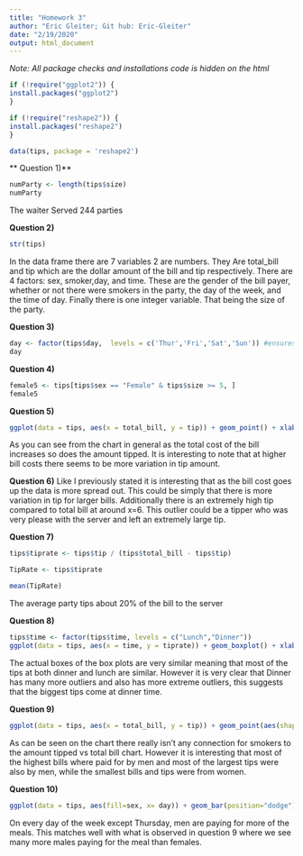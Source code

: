 ```yaml
---
title: "Homework 3"
author: "Eric Gleiter; Git hub: Eric-Gleiter"
date: "2/19/2020"
output: html_document
---
```

*Note: All package checks and installations code is hidden on the html* 

```r
if (!require("ggplot2")) {
install.packages("ggplot2")
}

if (!require("reshape2")) {
install.packages("reshape2")
}

data(tips, package = 'reshape2')

```


** Question 1)**
```r
numParty <- length(tips$size)
numParty
```
The waiter Served 244 parties


**Question 2)**
```r
str(tips)
```
In the data frame there are 7 variables 2 are numbers. They Are total_bill and tip which are the dollar amount of the bill and tip respectively. There are 4 factors: sex, smoker,day, and time. These are the gender of the bill payer, whether or not there were smokers in the party, the day of the week, and the time of day. Finally there is one integer variable. That being the size of the party. 


**Question 3)**
```r
day <- factor(tips$day,  levels = c('Thur','Fri','Sat','Sun')) #ensures correct factor level order
day
```


**Question 4)**
```r

female5 <- tips[tips$sex == "Female" & tips$size >= 5, ]
female5

```


**Question 5)**
```r
ggplot(data = tips, aes(x = total_bill, y = tip)) + geom_point() + xlab("Total Bill") + ylab("Amount Tipped") + labs(title = "Amount Tipped vs Total Bill")
```
As you can see from the chart in general as the total cost of the bill increases so does the amount tipped. It is interesting to note that at higher bill costs there seems to be more variation in tip amount. 

**Question 6)**
Like I previously stated it is interesting that as the bill cost goes up the data is more spread out. This could be simply that there is more variation in tip for larger bills. Additionally there is an extremely high tip compared to total bill at around x=6. This outlier could be a tipper who was very please with the server and left an extremely large tip.


**Question 7)**
```r
tips$tiprate <- tips$tip / (tips$total_bill - tips$tip)

TipRate <- tips$tiprate

mean(TipRate)
```

The average party tips about 20% of the bill to the server


**Question 8)**
```r
tips$time <- factor(tips$time, levels = c("Lunch","Dinner"))
ggplot(data = tips, aes(x = time, y = tiprate)) + geom_boxplot() + xlab("Time of Day") + ylab("Tip Rate") + labs(title = "Time of Day vs Tip Rate Box plot")
```

The actual boxes of the box plots are very similar meaning that most of the tips at both dinner and lunch are similar. However it is very clear that Dinner has many more outliers and also has more extreme outliers, this suggests that the biggest tips come at dinner time.


**Question 9)**
```r
ggplot(data = tips, aes(x = total_bill, y = tip)) + geom_point(aes(shape = sex, color = smoker)) + xlab("Total Bill") + ylab("Amount Tipped") + labs(title = "Amount Tipped vs Total Bill") 
```

As can be seen on the chart there really isn't any connection for smokers to the amount tipped vs total bill chart. However it is interesting that most of the highest bills where paid for by men and most of the  largest tips were also by men, while the smallest bills and tips were from women.


**Question 10)**
```r
ggplot(data = tips, aes(fill=sex, x= day)) + geom_bar(position="dodge")
```

On every day of the week except Thursday, men are paying for more of the meals. This matches well with what is observed in question 9 where we see many more males paying for the meal than females.

